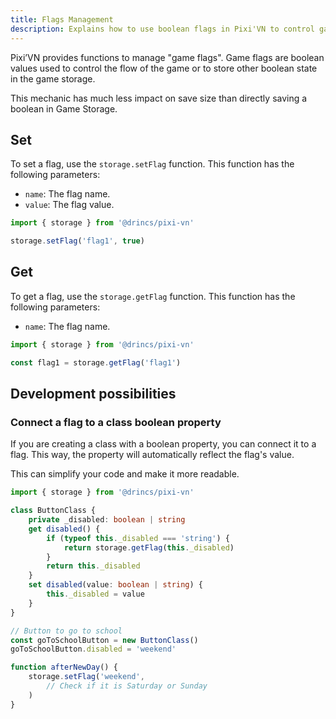 ```yaml
---
title: Flags Management
description: Explains how to use boolean flags in Pixi'VN to control game flow and manage state efficiently.
---
```


Pixi’VN provides functions to manage "game flags". Game flags are boolean values used to control the flow of the game or to store other boolean state in the game storage.

This mechanic has much less impact on save size than directly <DynamicLink href="/start/storage#set-a-variable-in-the-game-storage">saving a boolean in Game Storage</DynamicLink>.

## Set

To set a flag, use the `storage.setFlag` function.
This function has the following parameters:

* `name`: The flag name.
* `value`: The flag value.

```typescript
import { storage } from '@drincs/pixi-vn'

storage.setFlag('flag1', true)
```

## Get

To get a flag, use the `storage.getFlag` function.
This function has the following parameters:

* `name`: The flag name.

```typescript
import { storage } from '@drincs/pixi-vn'

const flag1 = storage.getFlag('flag1')
```

## Development possibilities

### Connect a flag to a class boolean property

If you are creating a class with a boolean property, you can connect it to a flag. This way, the property will automatically reflect the flag's value.

This can simplify your code and make it more readable.

```typescript
import { storage } from '@drincs/pixi-vn'

class ButtonClass {
    private _disabled: boolean | string
    get disabled() {
        if (typeof this._disabled === 'string') {
            return storage.getFlag(this._disabled)
        }
        return this._disabled
    }
    set disabled(value: boolean | string) {
        this._disabled = value
    }
}
```

```typescript
// Button to go to school
const goToSchoolButton = new ButtonClass()
goToSchoolButton.disabled = 'weekend'

function afterNewDay() {
    storage.setFlag('weekend', 
        // Check if it is Saturday or Sunday
    )
}
```
